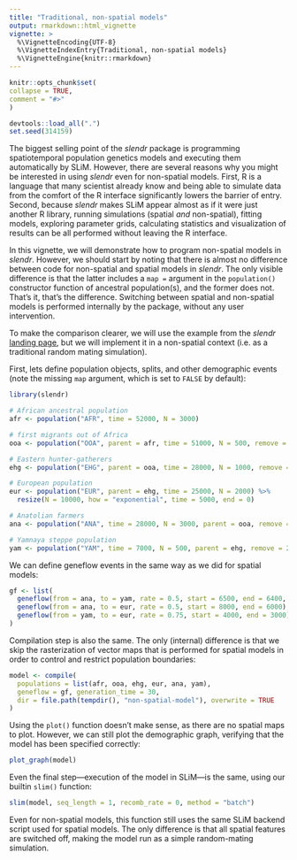 ```yaml
---
title: "Traditional, non-spatial models"
output: rmarkdown::html_vignette
vignette: >
  %\VignetteEncoding{UTF-8}
  %\VignetteIndexEntry{Traditional, non-spatial models}
  %\VignetteEngine{knitr::rmarkdown}
---
```


```r
knitr::opts_chunk$set(
collapse = TRUE,
comment = "#>"
)
```

```r
devtools::load_all(".")
set.seed(314159)
```

The biggest selling point of the *slendr* package is programming spatiotemporal population genetics models and executing them automatically by SLiM. However, there are several reasons why you might be interested in using *slendr* even for non-spatial models. First, R is a language that many scientist already know and being able to simulate data from the comfort of the R interface significantly lowers the barrier of entry. Second, because *slendr* makes SLiM appear almost as if it were just another R library, running simulations (spatial *and* non-spatial), fitting models, exploring parameter grids, calculating statistics and visualization of results can be all performed without leaving the R interface.

In this vignette, we will demonstrate how to program non-spatial models in *slendr*. However, we should start by noting that there is almost no difference between code for non-spatial and spatial models in *slendr*. The only visible difference is that the latter includes a `map =` argument in the `population()` constructor function of ancestral population(s), and the former does not. That's it, that's the difference. Switching between spatial and non-spatial models is performed internally by the package, without any user intervention.

To make the comparison clearer, we will use the example from the *slendr* [landing page](https://github.com/bodkan/slendr), but we will implement it in a non-spatial context (i.e. as a traditional random mating simulation).

First, lets define population objects, splits, and other demographic events (note the missing `map` argument, which is set to `FALSE` by default):

```r
library(slendr)
```

```r
# African ancestral population
afr <- population("AFR", time = 52000, N = 3000)

# first migrants out of Africa
ooa <- population("OOA", parent = afr, time = 51000, N = 500, remove = 25000)

# Eastern hunter-gatherers
ehg <- population("EHG", parent = ooa, time = 28000, N = 1000, remove = 6000)

# European population
eur <- population("EUR", parent = ehg, time = 25000, N = 2000) %>%
  resize(N = 10000, how = "exponential", time = 5000, end = 0)

# Anatolian farmers
ana <- population("ANA", time = 28000, N = 3000, parent = ooa, remove = 4000)

# Yamnaya steppe population
yam <- population("YAM", time = 7000, N = 500, parent = ehg, remove = 2500)
```

We can define geneflow events in the same way as we did for spatial models:

```r
gf <- list(
  geneflow(from = ana, to = yam, rate = 0.5, start = 6500, end = 6400, overlap = FALSE),
  geneflow(from = ana, to = eur, rate = 0.5, start = 8000, end = 6000),
  geneflow(from = yam, to = eur, rate = 0.75, start = 4000, end = 3000)
)
```

Compilation step is also the same. The only (internal) difference is that we skip the rasterization of vector maps that is performed for spatial models in order to control and restrict population boundaries:

```r
model <- compile(
  populations = list(afr, ooa, ehg, eur, ana, yam),
  geneflow = gf, generation_time = 30,
  dir = file.path(tempdir(), "non-spatial-model"), overwrite = TRUE
)
```

Using the `plot()` function doesn't make sense, as there are no spatial maps to plot. However, we can still plot the demographic graph, verifying that the model has been specified correctly:

```r
plot_graph(model)
```

Even the final step---execution of the model in SLiM---is the same, using our builtin `slim()` function:

```r
slim(model, seq_length = 1, recomb_rate = 0, method = "batch")
```

Even for non-spatial models, this function still uses the same SLiM backend script used for spatial models. The only difference is that all spatial features are switched off, making the model run as a simple random-mating simulation.
